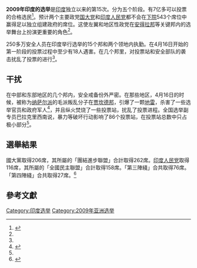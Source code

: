 {{Infobox Election
| election_name = 2009年印度议会选举
| country = India
| type = parliamentary
| ongoing = no
| previous_election = 2004年印度议会选举
| previous_year = 2004年
| next_election = 2014年印度大选
| next_year = 2014年
| election_date = 4月16日、4月22日、4月23日、4月30日、5月7日、5月13日
| seats_for_election =下院的543个席位
| image1             = [[File:Manmohansinghindia.jpg|130px]]
| leader1            = 
| party1             = 
| leaders_seat1      = 
| last_election1     = 
| seats1             = 
| seat_change1       = 
| popular_vote1      = 
| percentage1        =  
| image2             = [[File:Advani.jpg|145px]]
| leader2            = 
| leaders_seat2      = 
| last_election2     = 
| party2             = 
| seats2             = 
| seat_change2       = 
| popular_vote2      = 
| percentage2        = 
| swing2             = 
| map_image          = 
| map_size           = 
| map_caption        = 
| title              = 
| posttitle          = 
| before_election    = 
| before_party       = 
| after_election     = 
| after_party        =
}}
'''2009年印度的选举'''是[[印度|印度]]独立以来的第15次。分为五个阶段。有7亿多可以投票的合格选民<ref name="VOA0417">{{cite news | author=赫尔曼 | title=印度选举完成第一阶段投票 | date=Apr 17, 2009 | publisher=VOA | url=http://www.voanews.com/chinese/w2009-04-17-voa6.cfm | work= | pages= | accessdate=2009-04-17 | language= | archive-date=2009-05-09 | archive-url=https://web.archive.org/web/20090509222047/http://www.voanews.com/chinese/w2009-04-17-voa6.cfm | dead-url=no }}</ref>。预计两个主要政党[[国大党|国大党]]和[[印度人民党|印度人民党]]都不会在[[人民院_(印度)|下院]]543个席位中赢得足以独立组建政府的席位。这使左翼和地区性政党在[[安得拉邦|安得拉邦]]等关键邦内的选举舞台上扮演更重要的角色<ref name="VOA0417" />。

250多万安全人员在印度举行选举的15个邦和两个领地内执勤。在4月16日开始的第一阶段的投票过程中至少有18人遇害。在几个邦里，对投票站和安全部队的袭击扰乱了投票的进行<ref name="VOA0417" />。

== 干扰 ==
在中部和东部地区的几个邦内，安全戒备份外严密。在那些地区，4月16日的时候，被称为[[纳萨尔派|纳萨尔派]]的毛派叛乱分子在[[贾坎德邦|贾坎德邦]]，引爆了一颗[[地雷|地雷]]，杀害了一些选举官员和政府军人<ref>{{cite news| title=印度毛派武装选举日打死6人 | date=Apr 16, 2009 | publisher=VOA | url =http://www.voanews.com/chinese/n2009-04-16-voa35.cfm | work = | pages = | accessdate = 2009-04-17 | language = }}</ref>，并且纵火焚烧了一些投票站，扰乱了投票进程。全国选举副专员巴拉克里西南说，暴力等破坏行动影响了86个投票站，在投票站总数中只占极小部分<ref name="VOA0417" />。

==選舉結果==
國大黨取得206席，其所屬的「團結進步聯盟」合計取得262席。[[印度人民党|印度人民党]]取得116席，其所屬的「全國民主聯盟」合計取得158席。「第三陣綫」合共取得76席。「第四陣綫」合共取得27席。<ref>{{Cite news |url=http://news.bbc.co.uk/2/hi/south_asia/8051633.stm |title=India election results in full |publisher=BBC News |date=2009-05-16 |accessdate=2014-05-16 |archive-date=2020-05-19 |archive-url=https://web.archive.org/web/20200519014921/http://news.bbc.co.uk/2/hi/south_asia/8051633.stm |dead-url=no }}</ref>

== 參考文獻 ==
<div class="references-small">
<references />
</div>
{{VOA}}

{{印度選舉}}
[[Category:印度选举|Category:印度选举]]
[[Category:2009年亚洲选举|Category:2009年亚洲选举]]